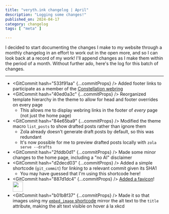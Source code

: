 ```yaml
---
title: "veryth.ink changelog | April"
description: "Logging some changes!"
published_on: 2024-04-17
category: changelog
tags: [ "meta" ]

---
```



I decided to start documenting the changes I make to my website through a monthly changelog in an effort to work out in the open more, and so I can look back at a record of my work! I'll append changes as I make them within the period of a month. Without further ado, here's the log for this batch of changes.

---

- <GitCommit hash="533f91aa" {...commitProps} /> Added footer links to participate as a member of the [Constellation webring](https://webring.club/)
- <GitCommit hash="40ed0a3c" {...commitProps} /> Reorganized template hierarchy in the theme to allow for head and footer overrides on every page
  - This allows me to display webring links in the footer of *every* page (not just the home page)
- <GitCommit hash="84e65ba9" {...commitProps} /> Modified the theme macro `list_posts` to show drafted posts rather than ignore them
  - Zola already doesn't generate draft posts by default, so this was redundant
  - It's now possible for me to preview drafted posts locally with `zola serve --drafts`
- <GitCommit hash="2fddb0d1" {...commitProps} /> Made some minor changes to the home page, including a "no AI" disclaimer
- <GitCommit hash="d2decd03" {...commitProps} /> Added a simple shortcode (`git_commit`) for linking to a relevant commit given its SHA1
  - You may have guessed that I'm using this shortcode here!
- <GitCommit hash="887d1dc4" {...commitProps} /> [Added a favicon](/blog/new-favicon/)! <img class="not-prose inline-flex w-[16px]" src="/favicon.png" width="32px"/>
- <GitCommit hash="b01b8f37" {...commitProps} /> Made it so that images using my [`embed_image` shortcode](https://gitlab.com/crenfrow/chrisrenfrow-me/blob/7b34d92dafba30ce75164e90b766c8b5cae70cca/templates/shortcodes/embed_image.md?plain=1) mirror the alt text to the `title` attribute, making the alt text visible on hover á la xkcd
